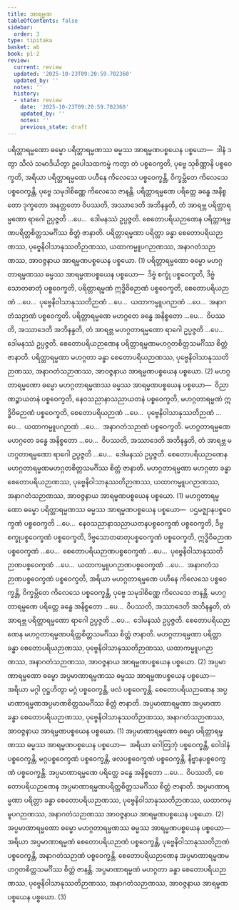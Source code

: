 ```yaml
---
title: အာရမ္မဏ
tableOfContents: false
sidebar:
  order: 3
type: tipitaka
basket: ab
book: p1-2
review:
  current: review
  updated: '2025-10-23T09:20:59.702360'
  updated_by: ''
  notes: ''
  history:
  - state: review
    date: '2025-10-23T09:20:59.702360'
    updated_by: ''
    notes: ''
    previous_state: draft
---
```



<ReviewStatus review={frontmatter.review} showDetails={true} />

<HypothesisAnnotation frontmatter={frontmatter} />

<DynamicBreadcrumb />

<Division number="14" book="p1-2" e="ch" v="37" p="347">

<Paragraph number="2191" book="p1-2">
ပရိတ္တာရမ္မဏော ဓမ္မော ပရိတ္တာရမ္မဏဿ ဓမ္မဿ အာရမ္မဏပစ္စယေန ပစ္စယော—  ဒါနံ ဒတွာ သီလံ သမာဒိယိတွာ ဥပေါသထကမ္မံ ကတွာ တံ ပစ္စဝေက္ခတိ, ပုဗ္ဗေ သုစိဏ္ဏာနိ ပစ္စဝေက္ခတိ, အရိယာ ပရိတ္တာရမ္မဏေ ပဟီနေ ကိလေသေ ပစ္စဝေက္ခန္တိ, ဝိက္ခမ္ဘိတေ ကိလေသေ ပစ္စဝေက္ခန္တိ, ပုဗ္ဗေ သမုဒါစိဏ္ဏေ ကိလေသေ ဇာနန္တိ. ပရိတ္တာရမ္မဏေ ပရိတ္တေ ခန္ဓေ အနိစ္စတော ဒုက္ခတော အနတ္တတော ဝိပဿတိ, အဿာဒေတိ အဘိနန္ဒတိ, တံ အာရဗ္ဘ ပရိတ္တာရမ္မဏော ရာဂေါ ဥပ္ပဇ္ဇတိ …ပေ…  ဒေါမနဿံ ဥပ္ပဇ္ဇတိ. စေတောပရိယဉာဏေန ပရိတ္တာရမ္မဏပရိတ္တစိတ္တသမင်္ဂိဿ စိတ္တံ ဇာနာတိ. ပရိတ္တာရမ္မဏာ ပရိတ္တာ ခန္ဓာ စေတောပရိယဉာဏဿ, ပုဗ္ဗေနိဝါသာနုဿတိဉာဏဿ, ယထာကမ္မူပဂဉာဏဿ, အနာဂတံသဉာဏဿ, အာဝဇ္ဇနာယ အာရမ္မဏပစ္စယေန ပစ္စယော. (1)
</Paragraph>

<Paragraph number="2192" book="p1-2">
ပရိတ္တာရမ္မဏော ဓမ္မော မဟဂ္ဂတာရမ္မဏဿ ဓမ္မဿ အာရမ္မဏပစ္စယေန ပစ္စယော—  ဒိဗ္ဗံ စက္ခုံ ပစ္စဝေက္ခတိ, ဒိဗ္ဗံ သောတဓာတုံ ပစ္စဝေက္ခတိ, ပရိတ္တာရမ္မဏံ ဣဒ္ဓိဝိဓဉာဏံ ပစ္စဝေက္ခတိ, စေတောပရိယဉာဏံ …ပေ…  ပုဗ္ဗေနိဝါသာနုဿတိဉာဏံ …ပေ…  ယထာကမ္မူပဂဉာဏံ …ပေ…  အနာဂတံသဉာဏံ ပစ္စဝေက္ခတိ. ပရိတ္တာရမ္မဏေ မဟဂ္ဂတေ ခန္ဓေ အနိစ္စတော …ပေ…  ဝိပဿတိ, အဿာဒေတိ အဘိနန္ဒတိ, တံ အာရဗ္ဘ မဟဂ္ဂတာရမ္မဏော ရာဂေါ ဥပ္ပဇ္ဇတိ …ပေ…  ဒေါမနဿံ ဥပ္ပဇ္ဇတိ. စေတောပရိယဉာဏေန ပရိတ္တာရမ္မဏမဟဂ္ဂတစိတ္တသမင်္ဂိဿ စိတ္တံ ဇာနာတိ. ပရိတ္တာရမ္မဏာ မဟဂ္ဂတာ ခန္ဓာ စေတောပရိယဉာဏဿ, ပုဗ္ဗေနိဝါသာနုဿတိဉာဏဿ, အနာဂတံသဉာဏဿ, အာဝဇ္ဇနာယ အာရမ္မဏပစ္စယေန ပစ္စယော. (2)
</Paragraph>

</Division>
<Division number="15" book="p1-2" e="ch" v="37" p="348">

<Paragraph number="2193" book="p1-2">
မဟဂ္ဂတာရမ္မဏော ဓမ္မော မဟဂ္ဂတာရမ္မဏဿ ဓမ္မဿ အာရမ္မဏပစ္စယေန ပစ္စယော—  ဝိညာဏဉ္စာယတနံ ပစ္စဝေက္ခတိ, နေဝသညာနာသညာယတနံ ပစ္စဝေက္ခတိ, မဟဂ္ဂတာရမ္မဏံ ဣဒ္ဓိဝိဓဉာဏံ ပစ္စဝေက္ခတိ, စေတောပရိယဉာဏံ …ပေ…  ပုဗ္ဗေနိဝါသာနုဿတိဉာဏံ …ပေ…  ယထာကမ္မူပဂဉာဏံ …ပေ…  အနာဂတံသဉာဏံ ပစ္စဝေက္ခတိ. မဟဂ္ဂတာရမ္မဏေ မဟဂ္ဂတေ ခန္ဓေ အနိစ္စတော …ပေ…  ဝိပဿတိ, အဿာဒေတိ အဘိနန္ဒတိ, တံ အာရဗ္ဘ မဟဂ္ဂတာရမ္မဏော ရာဂေါ ဥပ္ပဇ္ဇတိ …ပေ…  ဒေါမနဿံ ဥပ္ပဇ္ဇတိ. စေတောပရိယဉာဏေန မဟဂ္ဂတာရမ္မဏမဟဂ္ဂတစိတ္တသမင်္ဂိဿ စိတ္တံ ဇာနာတိ. မဟဂ္ဂတာရမ္မဏာ မဟဂ္ဂတာ ခန္ဓာ စေတောပရိယဉာဏဿ, ပုဗ္ဗေနိဝါသာနုဿတိဉာဏဿ, ယထာကမ္မူပဂဉာဏဿ, အနာဂတံသဉာဏဿ, အာဝဇ္ဇနာယ အာရမ္မဏပစ္စယေန ပစ္စယော. (1)
</Paragraph>

<Paragraph number="2194" book="p1-2">
မဟဂ္ဂတာရမ္မဏော ဓမ္မော ပရိတ္တာရမ္မဏဿ ဓမ္မဿ အာရမ္မဏပစ္စယေန ပစ္စယော—  ပဌမဇ္ဈာနပစ္စဝေက္ခဏံ ပစ္စဝေက္ခတိ …ပေ…  နေဝသညာနာသညာယတနပစ္စဝေက္ခဏံ ပစ္စဝေက္ခတိ, ဒိဗ္ဗစက္ခုပစ္စဝေက္ခဏံ ပစ္စဝေက္ခတိ, ဒိဗ္ဗသောတဓာတုပစ္စဝေက္ခဏံ ပစ္စဝေက္ခတိ, ဣဒ္ဓိဝိဓဉာဏပစ္စဝေက္ခဏံ …ပေ…  စေတောပရိယဉာဏပစ္စဝေက္ခဏံ …ပေ…  ပုဗ္ဗေနိဝါသာနုဿတိဉာဏပစ္စဝေက္ခဏံ …ပေ…  ယထာကမ္မူပဂဉာဏပစ္စဝေက္ခဏံ …ပေ…  အနာဂတံသဉာဏပစ္စဝေက္ခဏံ ပစ္စဝေက္ခတိ, အရိယာ မဟဂ္ဂတာရမ္မဏေ ပဟီနေ ကိလေသေ ပစ္စဝေက္ခန္တိ, ဝိက္ခမ္ဘိတေ ကိလေသေ ပစ္စဝေက္ခန္တိ, ပုဗ္ဗေ သမုဒါစိဏ္ဏေ ကိလေသေ ဇာနန္တိ. မဟဂ္ဂတာရမ္မဏေ ပရိတ္တေ ခန္ဓေ အနိစ္စတော …ပေ…  ဝိပဿတိ, အဿာဒေတိ အဘိနန္ဒတိ, တံ အာရဗ္ဘ ပရိတ္တာရမ္မဏော ရာဂေါ ဥပ္ပဇ္ဇတိ …ပေ…  ဒေါမနဿံ ဥပ္ပဇ္ဇတိ. စေတောပရိယဉာဏေန မဟဂ္ဂတာရမ္မဏပရိတ္တစိတ္တသမင်္ဂိဿ စိတ္တံ ဇာနာတိ. မဟဂ္ဂတာရမ္မဏာ ပရိတ္တာ ခန္ဓာ စေတောပရိယဉာဏဿ, ပုဗ္ဗေနိဝါသာနုဿတိဉာဏဿ, ယထာကမ္မူပဂဉာဏဿ, အနာဂတံသဉာဏဿ, အာဝဇ္ဇနာယ အာရမ္မဏပစ္စယေန ပစ္စယော. (2)
</Paragraph>

</Division>
<Division number="16" book="p1-2" e="ch" v="37" p="349">

<Paragraph number="2195" book="p1-2">
အပ္ပမာဏာရမ္မဏော ဓမ္မော အပ္ပမာဏာရမ္မဏဿ ဓမ္မဿ အာရမ္မဏပစ္စယေန ပစ္စယော—  အရိယာ မဂ္ဂါ ဝုဋ္ဌဟိတွာ မဂ္ဂံ ပစ္စဝေက္ခန္တိ, ဖလံ ပစ္စဝေက္ခန္တိ. စေတောပရိယဉာဏေန အပ္ပမာဏာရမ္မဏအပ္ပမာဏစိတ္တသမင်္ဂိဿ စိတ္တံ ဇာနာတိ. အပ္ပမာဏာရမ္မဏာ အပ္ပမာဏာ ခန္ဓာ စေတောပရိယဉာဏဿ, ပုဗ္ဗေနိဝါသာနုဿတိဉာဏဿ, အနာဂတံသဉာဏဿ, အာဝဇ္ဇနာယ အာရမ္မဏပစ္စယေန ပစ္စယော. (1)
</Paragraph>

<Paragraph number="2196" book="p1-2">
အပ္ပမာဏာရမ္မဏော ဓမ္မော ပရိတ္တာရမ္မဏဿ ဓမ္မဿ အာရမ္မဏပစ္စယေန ပစ္စယော—  အရိယာ ဂေါတြဘုံ ပစ္စဝေက္ခန္တိ, ဝေါဒါနံ ပစ္စဝေက္ခန္တိ, မဂ္ဂပစ္စဝေက္ခဏံ ပစ္စဝေက္ခန္တိ, ဖလပစ္စဝေက္ခဏံ ပစ္စဝေက္ခန္တိ, နိဗ္ဗာနပစ္စဝေက္ခဏံ ပစ္စဝေက္ခန္တိ. အပ္ပမာဏာရမ္မဏေ ပရိတ္တေ ခန္ဓေ အနိစ္စတော …ပေ…  ဝိပဿတိ, စေတောပရိယဉာဏေန အပ္ပမာဏာရမ္မဏပရိတ္တစိတ္တသမင်္ဂိဿ စိတ္တံ ဇာနာတိ. အပ္ပမာဏာရမ္မဏာ ပရိတ္တာ ခန္ဓာ စေတောပရိယဉာဏဿ, ပုဗ္ဗေနိဝါသာနုဿတိဉာဏဿ, ယထာကမ္မူပဂဉာဏဿ, အနာဂတံသဉာဏဿ အာဝဇ္ဇနာယ အာရမ္မဏပစ္စယေန ပစ္စယော. (2)
</Paragraph>

<Paragraph number="2197" book="p1-2">
အပ္ပမာဏာရမ္မဏော ဓမ္မော မဟဂ္ဂတာရမ္မဏဿ ဓမ္မဿ အာရမ္မဏပစ္စယေန ပစ္စယော—  အရိယာ အပ္ပမာဏာရမ္မဏံ စေတောပရိယဉာဏံ ပစ္စဝေက္ခန္တိ, ပုဗ္ဗေနိဝါသာနုဿတိဉာဏံ ပစ္စဝေက္ခန္တိ, အနာဂတံသဉာဏံ ပစ္စဝေက္ခန္တိ. စေတောပရိယဉာဏေန အပ္ပမာဏာရမ္မဏမဟဂ္ဂတစိတ္တသမင်္ဂိဿ စိတ္တံ ဇာနန္တိ. အပ္ပမာဏာရမ္မဏံ မဟဂ္ဂတာ ခန္ဓာ စေတောပရိယဉာဏဿ, ပုဗ္ဗေနိဝါသာနုဿတိဉာဏဿ, အနာဂတံသဉာဏဿ, အာဝဇ္ဇနာယ အာရမ္မဏပစ္စယေန ပစ္စယော. (3)
</Paragraph>
</Division>